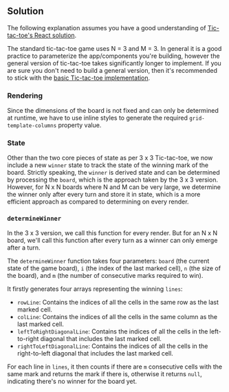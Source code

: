 
## Solution

The following explanation assumes you have a good understanding of [Tic-tac-toe's React solution](/questions/user-interface/tic-tac-toe/react/solution).

The standard tic-tac-toe game uses N = 3 and M = 3. In general it is a good practice to parameterize the app/components you're building, however the general version of tic-tac-toe takes significantly longer to implement. If you are sure you don't need to build a general version, then it's recommended to stick with the [basic Tic-tac-toe implementation](/questions/user-interface/tic-tac-toe/solution).

### Rendering

Since the dimensions of the board is not fixed and can only be determined at runtime, we have to use inline styles to generate the required `grid-template-columns` property value.

### State

Other than the two core pieces of state as per 3 x 3 Tic-tac-toe, we now include a new `winner` state to track the state of the winning mark of the board. Strictly speaking, the `winner` is derived state and can be determined by processing the `board`, which is the approach taken by the 3 x 3 version. However, for N x N boards where N and M can be very large, we determine the winner only after every turn and store it in state, which is a more efficient approach as compared to determining on every render.

### `determineWinner`

In the 3 x 3 version, we call this function for every render. But for an N x N board, we'll call this function after every turn as a winner can only emerge after a turn.

The `determineWinner` function takes four parameters: `board` (the current state of the game board), `i` (the index of the last marked cell), `n` (the size of the board), and `m` (the number of consecutive marks required to win).

It firstly generates four arrays representing the winning `lines`:

- `rowLine`: Contains the indices of all the cells in the same row as the last marked cell.
- `colLine`: Contains the indices of all the cells in the same column as the last marked cell.
- `leftToRightDiagonalLine`: Contains the indices of all the cells in the left-to-right diagonal that includes the last marked cell.
- `rightToLeftDiagonalLine`: Contains the indices of all the cells in the right-to-left diagonal that includes the last marked cell.

For each line in `lines`, it then counts if there are `m` consecutive cells with the same mark and returns the mark if there is, otherwise it returns `null`, indicating there's no winner for the board yet.

<TestCases />
